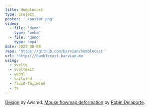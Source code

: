 ```yaml
---
title: Humblecast
type: project
poster: './poster.png'
video:
  - file: 'demo'
    type: 'webm'
  - file: 'demo'
    type: 'mp4'
date: 2023-08-08
repo: 'https://github.com/barvian/humblecast'
url: 'https://humblecast.barvian.me'
using:
  - svelte
  - sveltekit
  - webgl
  - tailwind
  - fluid-tailwind
  - ts
---
```


[Design](https://dribbble.com/shots/20522864-Podcast-Platform-Landing-Page-UI) by Awsmd.
[Mouse flowmap deformation](https://tympanus.net/codrops/2019/09/25/mouse-flowmap-deformation-with-ogl/) by [Robin Delaporte](https://robindelaporte.fr/).
